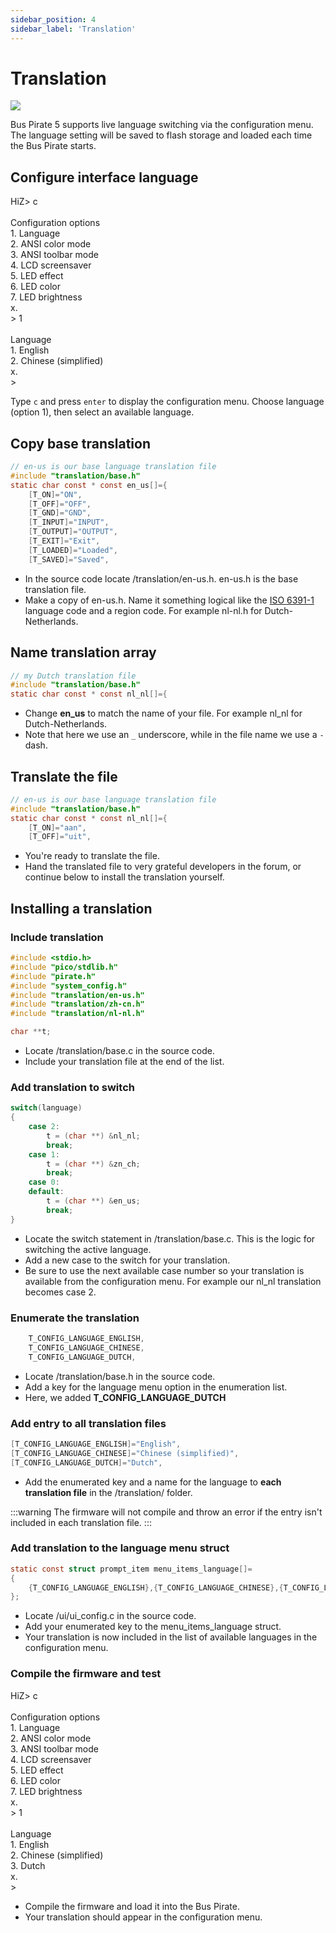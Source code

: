 ```yaml
---
sidebar_position: 4
sidebar_label: 'Translation'
---
```


# Translation

![](./img/translate.png)

Bus Pirate 5 supports live language switching via the configuration menu. The language setting will be saved to flash storage and loaded each time the Bus Pirate starts.

## Configure interface language

<BrowserWindow>
<span className="bp-prompt">HiZ></span> c<br/>
<span className="bp-info"><br/>
<span className="bp-info">Configuration options</span></span><br/>
 1. <span className="bp-info">Language</span><br/>
 2. <span className="bp-info">ANSI color mode</span><br/>
 3. <span className="bp-info">ANSI toolbar mode</span><br/>
 4. <span className="bp-info">LCD screensaver</span><br/>
 5. <span className="bp-info">LED effect</span><br/>
 6. <span className="bp-info">LED color</span><br/>
 7. <span className="bp-info">LED brightness</span><br/>
 x. <span className="bp-info"></span><br/>
<span className="bp-prompt"> ></span> 1<br/>
<br/>
<span className="bp-info">Language</span><br/>
 1. <span className="bp-info">English</span><br/>
 2. <span className="bp-info">Chinese (simplified)</span><br/>
 x. <span className="bp-info"></span><br/>
<span className="bp-prompt"> ></span> <br/>
</BrowserWindow>

Type ```c``` and press ```enter``` to display the configuration menu. Choose language (option 1), then select an available language.

## Copy base translation
```c {3}
// en-us is our base language translation file
#include "translation/base.h"
static char const * const en_us[]={
	[T_ON]="ON",
	[T_OFF]="OFF",
	[T_GND]="GND",
	[T_INPUT]="INPUT",
	[T_OUTPUT]="OUTPUT",
	[T_EXIT]="Exit",
	[T_LOADED]="Loaded",
	[T_SAVED]="Saved",
```

- In the source code locate /translation/en-us.h. en-us.h is the base translation file.
- Make a copy of en-us.h. Name it something logical like the [ISO 6391-1](https://en.wikipedia.org/wiki/List_of_ISO_639-1_codes) language code and a region code. For example nl-nl.h for Dutch-Netherlands.

## Name translation array
```c {3}
// my Dutch translation file
#include "translation/base.h"
static char const * const nl_nl[]={
```
- Change **en_us** to match the name of your file. For example nl_nl for Dutch-Netherlands.
- Note that here we use an ```_``` underscore, while in the file name we use a ```-``` dash.

## Translate the file
```c
// en-us is our base language translation file
#include "translation/base.h"
static char const * const nl_nl[]={
	[T_ON]="aan",
	[T_OFF]="uit",
```
- You're ready to translate the file.
- Hand the translated file to very grateful developers in the forum, or continue below to install the translation yourself.


## Installing a translation

### Include translation
```c {7}
#include <stdio.h>
#include "pico/stdlib.h"
#include "pirate.h"
#include "system_config.h"
#include "translation/en-us.h"
#include "translation/zh-cn.h"
#include "translation/nl-nl.h"

char **t;
```
- Locate /translation/base.c in the source code.
- Include your translation file at the end of the list.

### Add translation to switch
```c {3-5}
switch(language)
{
    case 2:
        t = (char **) &nl_nl;
        break;       
    case 1:
        t = (char **) &zn_ch;
        break;
    case 0:
    default:
        t = (char **) &en_us;
        break;
}
```
- Locate the switch statement in /translation/base.c. This is the logic for switching the active language.
- Add a new case to the switch for your translation.  
- Be sure to use the next available case number so your translation is available from the configuration menu. For example our nl_nl translation becomes case 2.

### Enumerate the translation
```c {3}
	T_CONFIG_LANGUAGE_ENGLISH,
	T_CONFIG_LANGUAGE_CHINESE,
    T_CONFIG_LANGUAGE_DUTCH,
```
- Locate /translation/base.h in the source code.
- Add a key for the language menu option in the enumeration list.
- Here, we added **T_CONFIG_LANGUAGE_DUTCH**

### Add entry to all translation files
```c {3}
[T_CONFIG_LANGUAGE_ENGLISH]="English",
[T_CONFIG_LANGUAGE_CHINESE]="Chinese (simplified)",
[T_CONFIG_LANGUAGE_DUTCH]="Dutch",
```
- Add the enumerated key and a name for the language to **each translation file** in the /translation/ folder.

:::warning
The firmware will not compile and throw an error if the entry isn't included in each translation file.
:::

### Add translation to the language menu struct

```c {3}
static const struct prompt_item menu_items_language[]=
{
    {T_CONFIG_LANGUAGE_ENGLISH},{T_CONFIG_LANGUAGE_CHINESE},{T_CONFIG_LANGUAGE_DUTCH}
};
```
- Locate /ui/ui_config.c in the source code.
- Add your enumerated key to the menu_items_language struct. 
- Your translation is now included in the list of available languages in the configuration menu.

### Compile the firmware and test

<BrowserWindow>
<span className="bp-prompt">HiZ></span> c<br/>
<span className="bp-info"><br/>
<span className="bp-info">Configuration options</span></span><br/>
 1. <span className="bp-info">Language</span><br/>
 2. <span className="bp-info">ANSI color mode</span><br/>
 3. <span className="bp-info">ANSI toolbar mode</span><br/>
 4. <span className="bp-info">LCD screensaver</span><br/>
 5. <span className="bp-info">LED effect</span><br/>
 6. <span className="bp-info">LED color</span><br/>
 7. <span className="bp-info">LED brightness</span><br/>
 x. <span className="bp-info"></span><br/>
<span className="bp-prompt"> ></span> 1<br/>
<br/>
<span className="bp-info">Language</span><br/>
 1. <span className="bp-info">English</span><br/>
 2. <span className="bp-info">Chinese (simplified)</span><br/>
 3. <span className="bp-info">Dutch</span><br/>
 x. <span className="bp-info"></span><br/>
<span className="bp-prompt"> ></span> <br/>
</BrowserWindow>

- Compile the firmware and load it into the Bus Pirate.
- Your translation should appear in the configuration menu.
